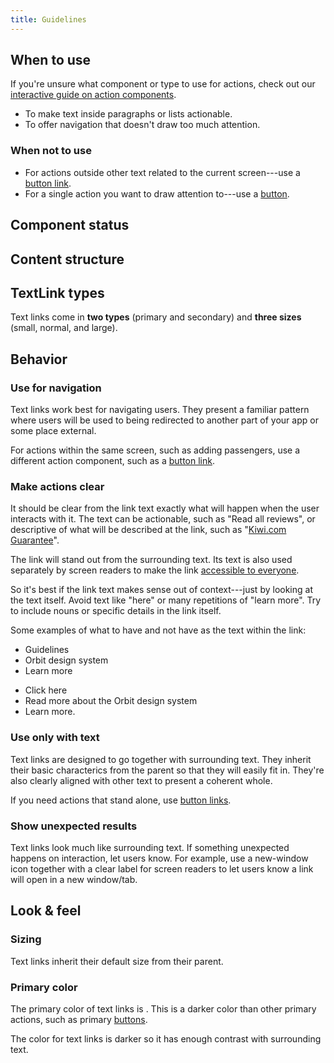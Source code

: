 ```yaml
---
title: Guidelines
---
```


<ReactExample />

## When to use

If you're unsure what component or type to use for actions, check out our [interactive guide on action components](/guides/using-button-type-components/).

- To make text inside paragraphs or lists actionable.
- To offer navigation that doesn't draw too much attention.

### When not to use

- For actions outside other text related to the current screen---use a [button link](/components/buttonlink/).
- For a single action you want to draw attention to---use a [button](/components/action/button/).

## Component status

<ComponentStatus component="TextLink" />

## Content structure

<FigmaFile
  file="4QJZqvBvRrLu6t9mwObCkA"
  node="216%3A8"
  alt="Text: describes the link purpose and works best when short; icon: optionally visually supports the link."
/>

## TextLink types

Text links come in **two types** (primary and secondary) and **three
sizes** (small, normal, and large).


<ReactExample name="TextLink types" />
<ReactExample name="TextLink sizes" />


## Behavior    

### Use for navigation

Text links work best for navigating users.
They present a familiar pattern where users will be used
to being redirected to another part of your app or some place external. 

For actions within the same screen, such as adding passengers,
use a different action component, such as a [button link](/components/buttonlink/).

### Make actions clear

It should be clear from the link text exactly what will happen when the user interacts with it.
The text can be actionable, such as "Read all reviews",
or descriptive of what will be described at the link,
such as "[Kiwi.com Guarantee](https://www.kiwi.com/en/pages/guarantee)".

The link will stand out from the surrounding text.
Its text is also used separately by screen readers
to make the link [accessible to everyone](/foundation/accessibility/).

So it's best if the link text makes sense out of context---just by looking at the text itself.
Avoid text like "here" or many repetitions of "learn more".
Try to include nouns or specific details in the link itself.

Some examples of what to have and not have as the text within the link:

<GuidelinesSideBySide>

<Do>

* Guidelines
* Orbit design system
* Learn more

</Do>

<Dont>

* Click here
* Read more about the Orbit design system
* Learn more.

</Dont>
</GuidelinesSideBySide>


### Use only with text

Text links are designed to go together with surrounding text.
They inherit their basic characterics from the parent so that they will easily fit in.
They're also clearly aligned with other text to present a coherent whole.

If you need actions that stand alone, use [button links](/components/buttonlink/).

### Show unexpected results

Text links look much like surrounding text.
If something unexpected happens on interaction,
let users know.
For example, use a new-window icon together with a clear label for screen readers
to let users know a link will open in a new window/tab.

<ReactExample name="TextLink icons" />


## Look & feel

### Sizing

Text links inherit their default size from their parent. 

### Primary color

The primary color of text links is <InlineToken value="colorTextLinkPrimary" alternateName />.
This is a darker color than other primary actions, such as primary [buttons](/components/actions/button/).

The color for text links is darker so it has enough contrast with surrounding text.

